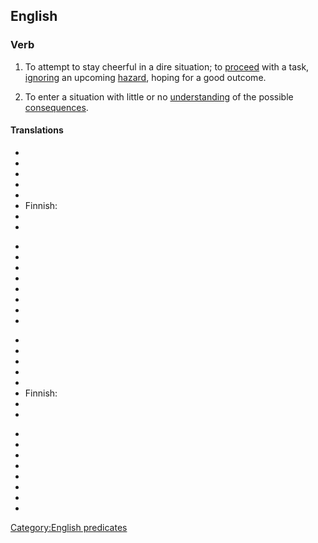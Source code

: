 ==English==

===Verb===
{{infl|en|verb|head=to [[whistle]] [[past]] the [[graveyard]]}}

# {{idiom|US}} To attempt to stay cheerful in a dire situation; to [[proceed]] with a task, [[ignoring]] an upcoming [[hazard]], hoping for a good outcome. 
# {{idiom|US}} To enter a situation with little or no [[understanding]] of the possible [[consequences]].

====Translations====
{{trans-top|to try to be cheerful in the face of one's fears}}
* {{trreq|Arabic}}
* {{trreq|Armenian}}
* {{trreq|Chinese}}
* {{trreq|Czech}}
* {{trreq|Dutch}}
* Finnish: {{t|fi|pitää päänsä pystyssä}}
* {{trreq|French}}
* {{trreq|German}}
{{trans-mid}}
* {{trreq|Hindi}}
* {{trreq|Italian}}
* {{trreq|Japanese}}
* {{trreq|Korean}}
* {{trreq|Portuguese}}
* {{trreq|Russian}}
* {{trreq|Spanish}}
* {{trreq|Vietnamese}}
{{trans-bottom}}

{{trans-top|to ignore a bad situation}}
* {{trreq|Arabic}}
* {{trreq|Armenian}}
* {{trreq|Chinese}}
* {{trreq|Czech}}
* {{trreq|Dutch}}
* Finnish: {{t-|fi|lähteä soitellen sotaan}}
* {{trreq|French}}
* {{trreq|German}}
{{trans-mid}}
* {{trreq|Hindi}}
* {{trreq|Italian}}
* {{trreq|Japanese}}
* {{trreq|Korean}}
* {{trreq|Portuguese}}
* {{trreq|Russian}}
* {{trreq|Spanish}}
* {{trreq|Vietnamese}}
{{trans-bottom}}

[[Category:English predicates]]